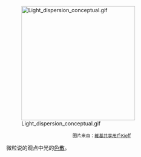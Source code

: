 [[File:Light_dispersion_conceptual.gif|300px]]

<div align="center"><small>图片来自：[[:commons:User:Kieff|維基共享用戶Kieff]]</small></div>

微粒说的观点中光的[[色散|色散]]。